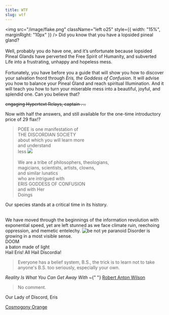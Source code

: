 ```yaml
---
title: WTF
slug: wtf
---
```


<img
  src="/image/flake.png"
  className="left o25"
  style={{ width: "15%", marginRight: "10px" }}
/>
Did you know that you have a lopsided pineal gland?
<br />
<br />
Well, probably you do have one, and it’s unfortunate because lopsided Pineal
Glands have perverted the Free Spirit of Humanity, and subverted Life into a
frustrating, unhappy and hopeless mess.
<br />
<br />
Fortunately, you have before you a guide that will show you how to discover your
salvation fnord through *Eris, the Goddess of Confusion*. It will advise you how
to balance your Pineal Gland and reach spiritual Illumination. And it will teach
you how to turn your miserable mess into a beautiful, joyful, and splendid one. Can
you believe that?

~~engaging Hypertext Relays, captain . ..~~

Now with half the answers, and still available for the one-time introductory price of 29 flax⁉

<blockquote>
POEE is one manifestation of
<br />THE DISCORDIAN SOCIETY
<br />about which you will learn more
<br />and understand
<br />less

<img className="right" src="/image/poo.png" />

<br />
<br />
We are a tribe of philosophers, theologians,
<br />
magicians, scientists, artists, clowns,
<br />
and similar lunatics
<br />
who are intrigued with
<br />
ERIS GODDESS OF CONFUSION
<br />
and with Her
<br />
Doings

</blockquote>

Our species stands at a critical time in its history.

<br />
We have moved through the beginnings of the information revolution with exponential
speed, yet are left stunned as we face climate ruin, reechoing oppression, and memetic
entelechy.

<img alt="be not ye paranoid" src="/image/bnyp.png" className="right" />
Disorder is growing in a most visible sense.
<br />
DOOM
<br />a baton made of light
<br />
Hail Eris! All Hail Discordia!

> Everyone has a belief system, B.S., the trick is to learn not to take anyone's B.S. too seriously, especially your own.

<attr>
  <i>Reality Is What You Can Get Away With</i> ~{" "}
  <a href="https://www.youtube.com/watch?list=UUkSH88oT4dDl3aZQZKM_BIw&feature=player_detailpage&v=zTLkiJUX05A">
    Robert Anton Wilson
  </a>
</attr>

> No comment.

<attr>Our Lady of Discord, Eris</attr>

<a href="/read/cosmogony" className="prev">
  Cosmogony
</a>
<a href="/read/orange" className="next">
  Orange
</a>
